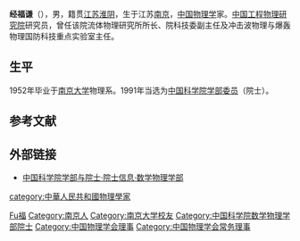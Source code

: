 
'''经福谦'''（{{bd|1929年|6月7日|2012年|4月20日|catIdx=Jing經}}），男，籍贯[[江苏|江苏]][[淮阴|淮阴]]，生于江苏[[南京|南京]]，[[中华人民共和国|中国]][[物理学|物理学]]家。[[中国工程物理研究院|中国工程物理研究院]]研究员，曾任该院流体物理研究所所长、院科技委副主任及冲击波物理与爆轰物理国防科技重点实验室主任。

== 生平 ==
1952年毕业于[[南京大学|南京大学]]物理系。1991年当选为[[中国科学院学部委员|中国科学院学部委员]]（院士）。

== 参考文献 ==
{{reflist}}

== 外部链接 ==
* [https://web.archive.org/web/20120308190537/http://sourcedb.cas.cn/sourcedb_ad_cas/zw2/ysxx/sxwlxb/ 中国科学院学部与院士·院士信息·数学物理学部]

{{中国科学家小作品}}
{{金陵中学|校友}}
{{中国科学院数学物理学部院士}}
{{Navboxes 
| title  = 经福谦在[[中国物理学会|中国物理学会]]的职务
| list1  =
{{中国物理学会第三届理事会}}
{{中国物理学会第四届理事会}}
{{中国物理学会第五届理事会}}
{{中国物理学会第六届理事会}}
}}

{{Authority control}}
{{DEFAULTSORT:Jing經}}
[[Category:经姓|Fu福]]
[[Category:南京人|Category:南京人]]
[[Category:南京大学校友|Category:南京大学校友]]
[[category:中華人民共和國物理學家|category:中華人民共和國物理學家]]
[[Category:中国科学院数学物理学部院士|Category:中国科学院数学物理学部院士]]
[[Category:中国物理学会理事|Category:中国物理学会理事]]
[[Category:中国物理学会常务理事|Category:中国物理学会常务理事]]